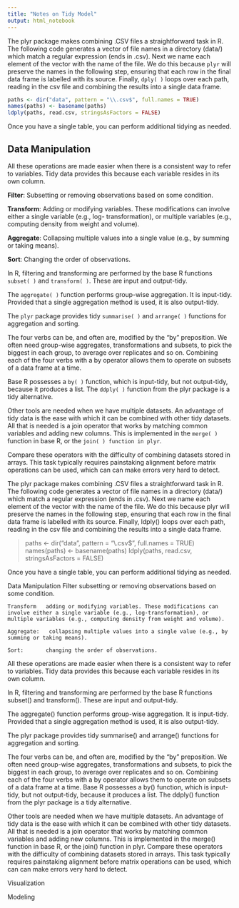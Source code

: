 ```yaml
---
title: "Notes on Tidy Model"
output: html_notebook
---
```


The plyr package makes combining .CSV files a straightforward task in R. The following code generates a vector of file names in a directory (data/) which match a regular expression (ends in .csv). Next we name each element of the vector with the name of the file. We do this because ```plyr``` will preserve the names in the following step, ensuring that each row in the final data frame is labelled with its source. Finally, ```dply( )``` loops over each path, reading in the csv file and combining the results into a single data frame.

```r
paths <- dir("data", pattern = "\\.csv$", full.names = TRUE)
names(paths) <- basename(paths)
ldply(paths, read.csv, stringsAsFactors = FALSE)
```

Once you have a single table, you can perform additional tidying as needed.

## Data Manipulation
All these operations are made easier when there is a consistent way to refer to variables. Tidy data provides this because each variable resides in its own column.

__Filter__: Subsetting or removing observations based on some condition.

__Transform__: Adding or modifying variables. These modifications can involve either a single variable (e.g., log- transformation), or multiple variables (e.g., computing density from weight and volume).

__Aggregate__: Collapsing multiple values into a single value (e.g., by summing or taking means).

__Sort__: Changing the order of observations.


In R, filtering and transforming are performed by the base R functions ```subset( )``` and ```transform( )```. These are input and output-tidy. 

The ```aggregate( )``` function performs group-wise aggregation. It is input-tidy. Provided that a single aggregation method is used, it is also output-tidy. 

The ```plyr``` package provides tidy ```summarise( )``` and ```arrange( )``` functions for aggregation and sorting.

The four verbs can be, and often are, modified by the "by" preposition. We often need group-wise aggregates, transformations and subsets, to pick the biggest in each group, to average over replicates and so on. Combining each of the four verbs with a by operator allows them to operate on subsets of a data frame at a time. 

Base R possesses a ```by( )``` function, which is input-tidy, but not output-tidy, because it produces a list. The ```ddply( )``` function from the plyr package is a tidy alternative.

Other tools are needed when we have multiple datasets. An advantage of tidy data is the ease with which it can be combined with other tidy datasets. All that is needed is a join operator that works by matching common variables and adding new columns. This is implemented in the ```merge( )``` function in base R, or the ```join( ) function in plyr```. 

Compare these operators with the difficulty of combining datasets stored in arrays. This task typically requires painstaking alignment before matrix operations can be used, which can can make errors very hard to detect.



The plyr package makes combining .CSV files a straightforward task in R. The
following code generates a vector of file names in a directory (data/) which
match a regular expression (ends in .csv). Next we name each element of the
vector with the name of the file. We do this because plyr will preserve the 
names in the following step, ensuring that each row in the final data frame is
labelled with its source. Finally, ldply() loops over each path, reading in 
the csv file and combining the results into a single data frame.

> paths <- dir("data", pattern = "\\.csv$", full.names = TRUE)
> names(paths) <- basename(paths)
> ldply(paths, read.csv, stringsAsFactors = FALSE)

Once you have a single table, you can perform additional tidying as needed.

Data Manipulation
	Filter		subsetting or removing observations based on some condition.

	Transform	adding or modifying variables. These modifications can involve either a single variable (e.g., log-transformation), or multiple variables (e.g., computing density from weight and volume).

	Aggregate:	 collapsing multiple values into a single value (e.g., by summing or taking means).

	Sort: 		changing the order of observations.

All these operations are made easier when there is a consistent way to refer to variables. Tidy data provides this because each variable resides in its own column.


In R, filtering and transforming are performed by the base R functions subset() and transform(). These are input and output-tidy. 

The aggregate() function performs group-wise aggregation. It is input-tidy. Provided that a single aggregation method is used, it is also output-tidy. 

The plyr package provides tidy summarise() and arrange() functions for aggregation and sorting.

The four verbs can be, and often are, modified by the "by" preposition. We often need group-wise aggregates, transformations and subsets, to pick the biggest in each group, to average over replicates and so on. Combining each of the four verbs with a by operator allows them to operate on subsets of a data frame at a time. Base R possesses a by() function, which is input-tidy, but not output-tidy, because it produces a list. The ddply() function from the plyr package is a tidy alternative.

Other tools are needed when we have multiple datasets. An advantage of tidy data is the ease with which it can be combined with other tidy datasets. All that is needed is a join operator that works by matching common variables and adding new columns. This is implemented in the merge() function in base R, or the join() function in plyr. Compare these operators with the difficulty of combining datasets stored in arrays. This task typically requires painstaking alignment before matrix operations can be used, which can can make errors very hard to
detect.





Visualization



Modeling







